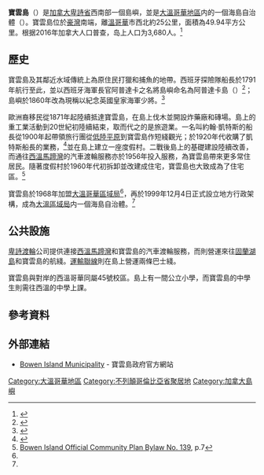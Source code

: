{{Infobox Settlement
|official_name         = 寶雲島
|other_name            =
|native_name           = {{lang|en|Bowen Island}}
|nickname              = 
|settlement_type       = 海島自治體
|motto                 = 
|image_skyline         =
|imagesize             = 
|image_caption         = 從塞浦勒斯山眺望寶雲島
|image_flag            = 
|flag_size             =
|image_seal            = 
|seal_size             =
|image_shield          = 
|shield_size           =
|city_logo             =
|citylogo_size         =
|image_map             = GVRD Bowen Island.svg
|mapsize               = 
|map_caption           = 寶雲島於大溫哥華地區内的位置
|image_map1            = 
|mapsize1              = 
|map_caption1          = 
|image_dot_map         =
|dot_mapsize           =
|dot_map_caption       =
|dot_x =  |dot_y =
|subdivision_type       = 國家
|subdivision_name       = [[加拿大|加拿大]]
|subdivision_type1      = [[加拿大行政區劃|省]]
|subdivision_name1      = [[卑詩省|卑詩省]]
|subdivision_type2      = [[不列颠哥伦比亚省行政区划|區域]]
|subdivision_name2      = [[大溫哥華區域局|大溫哥華區域局]]
|subdivision_type3      = 
|subdivision_name3      = 
|subdivision_type4      = 
|subdivision_name4      = 
|government_footnotes   =
|government_type        =
|leader_title           = 長官
|leader_name            = Jack Adelaar
|leader_title1          = 議員
|leader_name1           = {{Collapsible list
|title       = （列表）<ref>{{cite web|title=Council Members|url=http://www.bimbc.ca/council_members|work=Bowen Island Municipal Website|publisher=|date=|accessdate=2012-01-20|deadurl=yes|archiveurl=https://web.archive.org/web/20120204062244/http://www.bimbc.ca/council_members|archivedate=2012-02-04}}</ref>
|title_style = 
|list_style  = 
|1           = Wolfgang Duntz
|2           = Daron Jennings
|3           = Cro Lucas
|4           = Alison Morse
|5           = Tim Rhodes
|6           = Andrew Stone 
}}
|leader_title2          = [[加拿大國會下議院|MP]]
|leader_name2           = John Weston（[[加拿大保守黨|保守黨]]）
|leader_title3          = [[卑詩省議會|MLA]]
|leader_name3           = Joan McIntyre（省自由黨）
|leader_title4          =
|leader_name4           =
|established_title      = 設立行政架構
|established_date       = 1999年
|established_title2     =  
|established_date2      = 
|established_title3     =  
|established_date3      = 
|area_magnitude         = 
|unit_pref                = <!--Enter: Imperial, if Imperial (metric) is desired-->
|area_footnotes           =
|area_total_km2           = 
|area_land_km2            = 50.14
|area_water_km2           = 
|area_total_sq_mi         = 
|area_land_sq_mi          = 
|area_water_sq_mi         = 
|area_water_percent       = 
|area_urban_km2           = 
|area_urban_sq_mi         = 
|area_metro_km2           = 
|area_metro_sq_mi         = 
|population_as_of               = 2011年
|population_footnotes           = 
|population_note                = 
|population_total               = 3,402
|population_density_km2         = 67.9
|population_density_sq_mi       = 
|population_metro               =
|population_density_metro_km2   = 
|population_density_metro_sq_mi =
|population_urban               = 
|population_density_urban_km2   =
|population_density_urban_sq_mi =
|population_blank1_title        =
|population_blank1              =
|population_density_blank1_km2 =   |population_density_blank1_sq_mi = 
|timezone              = [[Pacific_Standard_Time_Zone|PST]]
|utc_offset             = −8 
|timezone_DST           = PDT
|utc_offset_DST         = −7
|latd= |latm= |lats= |latNS=
|longd= |longm= |longs= |longEW=
|elevation_footnotes    =  <!--for references: use <ref> </ref> tags-->
|elevation_m            = 
|elevation_ft           = 
|postal_code_type       = 郵區編碼
|postal_code            = V0N 1G0<br>V0N 1G1<br>V0N 1G2
|area_code              =
|blank_name             =
|blank_info             =
|blank1_name            =
|blank1_info            =
|website                = [http://www.bimbc.ca/ 寶雲島政府官方網站]
|footnotes              = 
}}
'''寶雲島'''（{{lang-en|Bowen Island}}）是[[加拿大|加拿大]][[卑詩省|卑詩省]]西南部一個島嶼，並是[[大溫哥華地區|大溫哥華地區]]内的一個海島自治體（{{lang|en|island municipality}}）。寶雲島位於[[豪灣|豪灣]]南端，離[[溫哥華|溫哥華]]市西北約25公里，面積為49.94平方公里。根据2016年加拿大人口普查，岛上人口为3,680人。<ref name=2016censusBCdivisions>{{cite web | url=http://www12.statcan.gc.ca/census-recensement/2016/dp-pd/hlt-fst/pd-pl/Table.cfm?Lang=Eng&T=701&SR=1&S=3&O=D&RPP=9999&PR=59 | title=加拿大各省和地区人口和住宅数量，2011-2016年人口普查 - 100％数据（卑诗省） | publisher=[[加拿大统计局|加拿大统计局]] | date=2017年2月8日 | accessdate=2017年2月19日 | archive-date=2017年8月29日 | archive-url=https://web.archive.org/web/20170829035239/http://www12.statcan.gc.ca/census-recensement/2016/dp-pd/hlt-fst/pd-pl/Table.cfm?Lang=Eng&T=701&SR=1&S=3&O=D&RPP=9999&PR=59 | dead-url=no }}</ref>

==歷史==
寶雲島及其鄰近水域傳統上為{{le|史戈密殊族|Squamish people}}原住民打獵和捕魚的地帶。西班牙探險隊船長{{le|何塞·馬利亞·納爾維斯|José María Narváez|納爾維斯}}於1791年航行至此，並以西班牙海軍長官阿普達卡之名將島嶼命名為阿普達卡島（{{lang|en|Isla de Apodaca}}）<ref>{{Cite web |url=http://www.bimbc.ca/about_bowen |title=About Bowen Island |access-date=2010-11-08 |archive-date=2011-07-09 |archive-url=https://web.archive.org/web/20110709064437/http://www.bimbc.ca/about_bowen |dead-url=yes }}</ref>；島嶼於1860年改為現稱以紀念英國皇家海軍少將{{le|詹姆斯·寶雲 (皇家海軍軍官)|James Bowen (Royal Navy officer)|詹姆斯·寶雲}}。<ref>{{Cite book | last =Walbran | first =Captain John T. | title =British Columbia Place Names, Their Origin and History | url =http://www.nosracines.ca/e/toc.aspx?id=3545 | place =Vancouver/Toronto | publisher =Douglas & McIntyre | year =1971 | edition =Facsimile reprint of 1909 | isbn =0-88894-143-9 | deadurl =yes | archiveurl =https://web.archive.org/web/20160303220337/http://www.nosracines.ca/e/toc.aspx?id=3545 | archivedate =2016年3月3日 | df = | access-date =2010年11月8日 }}</ref>

歐洲裔移民從1871年起陸續抵達寶雲島，在島上伐木並開設炸藥廠和磚場。島上的重工業活動到20世紀初陸續結束，取而代之的是旅遊業。一名叫約翰·凱特斯的船長從1900年起帶領旅行團從[[低陸平原|低陸平原]]到寶雲島作短綫觀光；{{le|聯盟汽船公司|Union Steamship Company of British Columbia}}於1920年代收購了凱特斯船長的業務，<ref name="HelloBC">{{Cite web |url=http://www.hellobc.com/en-CA/CultureandHistory/Bowen-Island.htm |title=Bowen Island Culture and History |access-date=2010-11-08 |archive-date=2010-03-08 |archive-url=https://web.archive.org/web/20100308073740/http://www.hellobc.com/en-CA/CultureandHistory/Bowen-Island.htm |dead-url=yes }}</ref>並在島上建立一座度假村。二戰後島上的基礎建設陸續改善，而通往[[西溫|西溫]][[馬蹄灣|馬蹄灣]]的汽車渡輪服務亦於1956年投入服務，為寶雲島帶來更多常住居民。隨著度假村於1960年代初拆卸並改建成住宅，寶雲島也大致成為了住宅區。<ref name="OCP">[http://www.bowenocpupdate.ca/resources/BIM_OCP_Consolidated.pdf Bowen Island Official Community Plan Bylaw No. 139]{{dead link|date=2017年12月 |bot=InternetArchiveBot |fix-attempted=yes }}, p.7</ref>

寶雲島於1968年加盟[[大溫哥華區域局|大溫哥華區域局]]<ref name="OCP"/>，再於1999年12月4日正式設立地方行政架構，成為[[大溫區域局|大溫區域局]]内一個海島自治體。<ref name="HelloBC"/>

==公共設施==
[[卑詩渡輪|卑詩渡輪]]公司提供連接[[西溫|西溫]][[馬蹄灣|馬蹄灣]]和寶雲島的汽車渡輪服務，而{{le|英吉利灣啓航公司|English Bay Launch}}則營運來往[[固蘭湖島|固蘭湖島]]和寶雲島的航綫。[[運輸聯線|運輸聯線]]則在島上營運兩條巴士綫。

寶雲島與對岸的西溫哥華同屬45號校區。島上有一間公立小學，而寶雲島的中學生則需往西溫的中學上課。

==參考資料==
{{reflist}}

==外部連結==
{{commonscat|Bowen Island}}
*[http://www.bimbc.ca/ Bowen Island Municipality] {{Wayback|url=http://www.bimbc.ca/ |date=20180101010536 }} - 寶雲島政府官方網站

{{coord|49|23|N|123|23|W|region:CA_type:isle|display=title}}

{{不列颠哥伦比亚省行政区划}}
{{大溫哥華地區}}
[[Category:大溫哥華地區|Category:大溫哥華地區]]
[[Category:不列顛哥倫比亞省聚居地|Category:不列顛哥倫比亞省聚居地]]
[[Category:加拿大島嶼|Category:加拿大島嶼]]